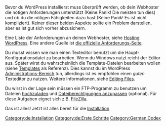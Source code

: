 {{Languages|
{{en|Before You Install}}
{{es|Before You Install}}
{{bs|Prije nego otpočnete instalaciju}}
{{de|Bevor Sie installieren}}
{{fi|Ennen kuin asennat}}
{{it|Prima di Installare}}
{{ja|インストールの前に}}
{{nl|Voor het installeren}}
{{ta|நிறுவுவதற்கு முன்னர்}}
{{th|ก่อนคุณทำการติดตั้ง}}
{{ru|Перед установкой}}
{{zh-cn|安装之前要了解的}}
{{zh-tw|安裝之前要瞭解的}}
{{pt-br|Antes de Instalar}} 
}}

Bevor du WordPress installierst muss überprüft werden, ob dein Webhoster die nötigen Anforderungen unterstützt (Keine Panik! Die meisten tun dies) und ob du die nötigen Fähigkeiten dazu hast (Keine Panik! Es ist nicht kompliziert). Keiner dieser beiden Aspekte sollte ein Problem darstellen, aber es ist gut sich vorher abzusichern.

Eine Liste der Anforderungen an deinen Webhoster, siehe [[Hosting WordPress]]. Eine andere Quelle ist [http://wordpress.org/about/requirements/ die offizielle Anforderungs-Seite].

Du musst wissen wie man einen Texteditor benutzt um die Haupt-Konfigurationsdatei zu bearbeiten. Wenn du Windows nutzt reicht der Editor aus. Später wirst du wahrscheinlich die Template-Dateien bearbeiten wollen (siehe [[Templates]] als Referenz). Dies kannst du im WordPress [[Administration Panels|Administrations-Bereich]] tun, allerdings ist es empfohlen einen ''guten'' Texteditor zu nutzen. Weitere Informationen, siehe [[Editing Files]].

Du wirst in der Lage sein müssen ein FTP-Programm zu benutzen um Dateien [[Uploading_WordPress_to_a_remote_host|hochzuladen]] und [[Changing_File_Permissions|Dateiberechtigungen anzupassen]] (optional). Für diese Aufgaben eignet sich z.B. [[Using FileZilla|FileZilla]].

Das ist alles! Jetzt ist alles bereit für die [[Installing_WordPress|Installation]].

[[Category:de:Installation]]
[[Category:de:Erste Schritte]]
[[Category:German Codex]]